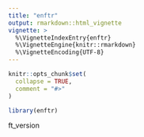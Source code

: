 ```yaml
---
title: "enftr"
output: rmarkdown::html_vignette
vignette: >
  %\VignetteIndexEntry{enftr}
  %\VignetteEngine{knitr::rmarkdown}
  %\VignetteEncoding{UTF-8}
---
```


```r
knitr::opts_chunk$set(
  collapse = TRUE,
  comment = "#>"
)
```

```r
library(enftr)
```

ft_version